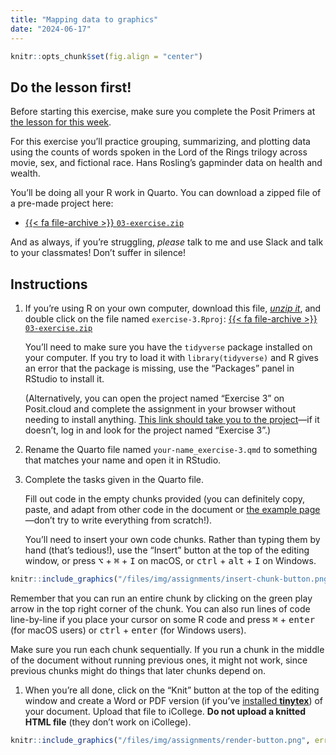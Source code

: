 ```yaml
---
title: "Mapping data to graphics"
date: "2024-06-17"
---
```


```r
knitr::opts_chunk$set(fig.align = "center")
```

::: {.callout-important}
## Do the lesson first!

Before starting this exercise, make sure you complete the Posit Primers at [the lesson for this week](/lesson/03-lesson.qmd).
:::

For this exercise you'll practice grouping, summarizing, and plotting data using the counts of words spoken in the Lord of the Rings trilogy across movie, sex, and fictional race. Hans Rosling's gapminder data on health and wealth. 

You'll be doing all your R work in Quarto. You can download a zipped file of a pre-made project here:

- [{{< fa file-archive >}} `03-exercise.zip`](/projects/03-exercise.zip)

And as always, if you're struggling, *please* talk to me and use Slack and talk to your classmates! Don't suffer in silence!


## Instructions

1. If you're using R on your own computer, download this file, [*unzip it*](/resource/unzipping.qmd), and double click on the file named `exercise-3.Rproj`: [{{< fa file-archive >}} `03-exercise.zip`](/projects/03-exercise.zip)

   You'll need to make sure you have the `tidyverse` package installed on your computer. If you try to load it with `library(tidyverse)` and R gives an error that the package is missing, use the "Packages" panel in RStudio to install it.

   (Alternatively, you can open the project named "Exercise 3" on Posit.cloud and complete the assignment in your browser without needing to install anything. [This link should take you to the project](https://posit.cloud/spaces/401677/content/6336973)—if it doesn't, log in and look for the project named "Exercise 3".)

2. Rename the Quarto file named `your-name_exercise-3.qmd` to something that matches your name and open it in RStudio.

3. Complete the tasks given in the Quarto file. 

   Fill out code in the empty chunks provided (you can definitely copy, paste, and adapt from other code in the document or [the example page](/example/03-example.qmd)—don't try to write everything from scratch!).

   You'll need to insert your own code chunks. Rather than typing them by hand (that's tedious!), use the "Insert" button at the top of the editing window, or press  <kbd>⌥</kbd> + <kbd>⌘</kbd> + <kbd>I</kbd> on macOS, or <kbd>ctrl</kbd> + <kbd>alt</kbd> + <kbd>I</kbd> on Windows.

```r
knitr::include_graphics("/files/img/assignments/insert-chunk-button.png", error = FALSE)
```

   Remember that you can run an entire chunk by clicking on the green play arrow in the top right corner of the chunk. You can also run lines of code line-by-line if you place your cursor on some R code and press <kbd>⌘</kbd> + <kbd>enter</kbd> (for macOS users) or <kbd>ctrl</kbd> + <kbd>enter</kbd> (for Windows users).

   Make sure you run each chunk sequentially. If you run a chunk in the middle of the document without running previous ones, it might not work, since previous chunks might do things that later chunks depend on.

1. When you're all done, click on the "Knit" button at the top of the editing window and create a Word or PDF version (if you've [installed **tinytex**](/resource/install.qmd#install-tinytex)) of your document. Upload that file to iCollege. **Do not upload a knitted HTML file** (they don't work on iCollege).

```r
knitr::include_graphics("/files/img/assignments/render-button.png", error = FALSE)
```
